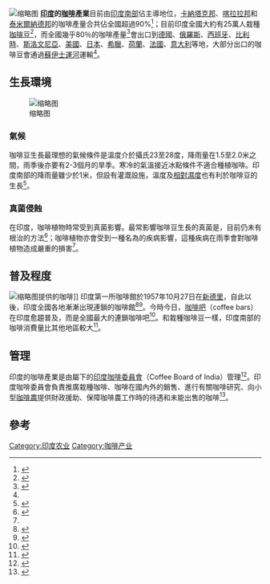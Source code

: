 [[File:Coffee_growing_areas_of_India.png|缩略图]]
'''[[印度|印度]]的[[咖啡|咖啡]]產業'''目前由[[印度南部|印度南部]]佔主導地位，[[卡納塔克邦|卡納塔克邦]]、[[喀拉拉邦|喀拉拉邦]]和[[泰米爾納德邦|泰米爾納德邦]]的咖啡產量合共佔全國超過90%<ref name=value>{{Cite web|url=http://ip.cals.cornell.edu/courses/iard602/2006spring/documents/sample_papers/value_coffee.ppt#1|title=Value Addition to Coffee in India|accessdate=2010-10-05|publisher=Cornell Education:Intag 602|first=Salomey|last=Yeboah|date=8 March 2005|archive-date=2006-09-19|archive-url=https://web.archive.org/web/20060919130235/http://ip.cals.cornell.edu/courses/iard602/2006spring/documents/sample_papers/value_coffee.ppt#1|dead-url=no}}</ref>；目前印度全國大約有25萬人栽種[[咖啡豆|咖啡豆]]<ref name="Lee">{{cite book|url=http://books.google.co.uk/books?id=BuwFF2JLw1MC&pg=PA293|last1=Lee|first1=Hau Leung|last2=Lee|first2=Chung-Yee|title=Building supply chain excellence in emerging economies|year=2007|pages=293–94|isbn=0-387-38428-6|access-date=2014-07-08|archive-date=2012-11-13|archive-url=https://web.archive.org/web/20121113110037/http://books.google.co.uk/books?id=BuwFF2JLw1MC&pg=PA293|dead-url=no}}</ref>，而全國幾乎80％的咖啡產量<ref name="Illy & Viani">{{cite book|last1=Illy|first1=Andrea|last2=Viani|first2=Rinantonio|title=Espresso coffee: the science of quality|url=http://books.google.com/books?id=AJdlfSFCmVIC&pg=PA47|year=2005|publisher=Academic Press|isbn=0-12-370371-9|page=47|access-date=2014-07-08|archive-date=2014-07-08|archive-url=https://web.archive.org/web/20140708113219/http://books.google.com/books?id=AJdlfSFCmVIC&pg=PA47|dead-url=no}}</ref>會出口到[[德國|德國]]、[[俄羅斯|俄羅斯]]、[[西班牙|西班牙]]、[[比利時|比利時]]、[[斯洛文尼亞|斯洛文尼亞]]、[[美國|美國]]、[[日本|日本]]、[[希臘|希臘]]、[[荷蘭|荷蘭]]、[[法國|法國]]、[[意大利|意大利]]等地，大部分出口的咖啡豆會通過[[蘇伊士運河|蘇伊士運河]]運輸<ref name=value/>。

== 生長環境 ==
[[File:Coffee_Plantation1.jpg|缩略图]]
=== 氣候 ===
咖啡豆生長最理想的氣候條件是溫度介於攝氏23至28度，降雨量在1.5至2.0米之間，雨季後亦要有2-3個月的旱季。寒冷的氣溫接近冰點條件不適合種植咖啡。印度南部的降雨量雖少於1米，但設有灌溉設施，溫度及[[相對濕度|相對濕度]]也有利於咖啡豆的生長<ref name=coffee>{{Cite web|url=http://www.britannica.com/EBchecked/topic/124337/coffee|title=Coffee Production|accessdate=2010-10-05|publisher=Encyclopædia Britannica|archive-date=2010-04-29|archive-url=https://web.archive.org/web/20100429094019/http://www.britannica.com/EBchecked/topic/124337/coffee|dead-url=no}}</ref>。
=== 真菌侵蝕 ===
在印度，咖啡植物時常受到真菌影響。最常影響咖啡豆生長的真菌是{{link-en|''Hemileia vastatrix''|Hemileia vastatrix}}，目前仍未有根治的方法<ref name=archive>{{Cite web|url=http://www.archive.org/stream/encyclopediabrit06newyrich/encyclopediabrit06newyrich_djvu.txt|title= The Encyclopædia Britannica; a dictionary of arts, sciences, and general literature|work=Coffee|pages=110–112|accessdate=1 December 2010|author=Encyclopædia Britannica|publisher=Archive.org}}</ref>；咖啡植物亦會受到一種名為{{link-en|咖啡腐爛|Coffee rot}}的疾病影響，這種疾病在雨季會對咖啡植物造成嚴重的損害<ref name=archive />。

== 普及程度 ==
[[File:Happy_Valentine's_Day...!.jpg|缩略图]]{{link-en|咖啡日咖啡廳|Café Coffee Day}}提供的咖啡]]
印度第一所咖啡館於1957年10月27日在[[新德里|新德里]]，自此以後，印度全國各地漸漸出現連鎖的咖啡館<ref name=house>{{Cite web|url=http://www.hinduonnet.com/thehindu/mp/2002/09/23/stories/2002092300480100.htm|title=More than just coffee 'n snacks|accessdate=1 December 2010|publisher=The Hindu|date=23 September 2010|archive-url=https://web.archive.org/web/20090502032934/http://www.hinduonnet.com/thehindu/mp/2002/09/23/stories/2002092300480100.htm|archive-date=2009-05-02|dead-url=yes}}</ref><ref>{{Cite web|url=http://www.indiancoffeehouse.com/abtus.htm|title=Indian coffee House|accessdate=1 December 2010|publisher=Indian Coffee House|deadurl=yes|archiveurl=https://web.archive.org/web/20080724080620/http://www.indiancoffeehouse.com/abtus.htm|archivedate=2008年7月24日}}</ref>。今時今日，[[咖啡吧|咖啡吧]]（coffee bars）在印度愈趨普及，而{{link-en|咖啡日咖啡廳|Café Coffee Day}}是全國最大的連鎖咖啡吧<ref name="commodityonline">{{cite web|url=http://www.commodityonline.com/news/Cafe-Coffee-Day-bags-8-awards-at-India-Barista-15824-3-1.html|title=Cafe Coffee Day bags 8 awards at India Barista|date=7 March 2009|work=commodityonline.com|accessdate=1 December 2010|archive-date=2011-07-22|archive-url=https://web.archive.org/web/20110722190133/http://www.commodityonline.com/news/Cafe-Coffee-Day-bags-8-awards-at-India-Barista-15824-3-1.html|dead-url=no}}</ref>。和栽種咖啡豆一樣，印度南部的咖啡消費量比其他地區較大<ref name="Majumdar">{{cite book|last=Majumdar|first=Ramanuj|title=Consumer Behaviour: Insights From Indian Market|url=http://books.google.com/books?id=KF57x1Nrn2UC&pg=RA2-PA279|year=2010|publisher=PHI Learning Pvt. Ltd.|isbn=81-203-3963-0|page=279|access-date=2014-07-08|archive-date=2014-07-08|archive-url=https://web.archive.org/web/20140708114210/http://books.google.com/books?id=KF57x1Nrn2UC&pg=RA2-PA279|dead-url=no}}</ref>。

== 管理 ==
印度的咖啡產業是由{{link-en|印度工業和商業部|Ministry of Commerce and Industry (India)}}屬下的[[印度咖啡委員會|印度咖啡委員會]]（Coffee Board of India）管理<ref>{{cite web |url=http://www.indiacoffee.org/indiacoffee.php?page=Aboutus |title=Coffee Board of India – About Us |first= |last= |work=indiacoffee.org |year=2011 |accessdate=22 October 2011 |archive-date=2008-12-25 |archive-url=https://web.archive.org/web/20081225202544/http://www1.indiacoffee.org/indiacoffee.php?page=Aboutus |dead-url=yes }}</ref>。印度咖啡委員會負責推廣栽種咖啡、咖啡在國內外的銷售、進行有關咖啡研究、向小型[[咖啡農|咖啡農]]提供財政援助、保障咖啡農工作時的待遇和未能出售的咖啡<ref>{{cite book |title=Traditional Exports of India: Performance and Prospects |last=John |first=K. C. |author2=Kevin, S |year=2004 |publisher=New Century Publications |location=Delhi |isbn=81-7708-062-8 |page=117}}</ref>。

== 參考 ==
{{Reflist|25em}}

{{Coffee}}

[[Category:印度农业|Category:印度农业]]
[[Category:咖啡产业|Category:咖啡产业]]